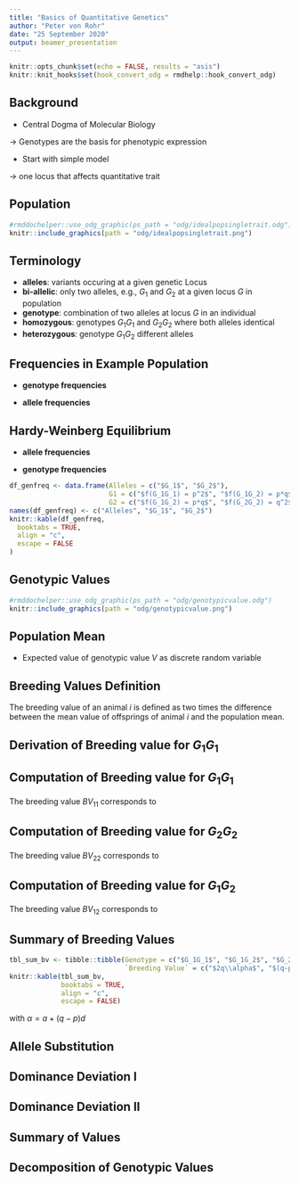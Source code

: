 ```yaml
---
title: "Basics of Quantitative Genetics"
author: "Peter von Rohr"
date: "25 September 2020"
output: beamer_presentation
---
```


```r
knitr::opts_chunk$set(echo = FALSE, results = "asis")
knitr::knit_hooks$set(hook_convert_odg = rmdhelp::hook_convert_odg)
```

## Background

- Central Dogma of Molecular Biology

$\rightarrow$ Genotypes are the basis for phenotypic expression

- Start with simple model

$\rightarrow$ one locus that affects quantitative trait


## Population

```r
#rmddochelper::use_odg_graphic(ps_path = "odg/idealpopsingletrait.odg")
knitr::include_graphics(path = "odg/idealpopsingletrait.png")
```


## Terminology

- __alleles__: variants occuring at a given genetic Locus
- __bi-allelic__: only two alleles, e.g., $G_1$ and $G_2$ at a given locus $G$ in population
- __genotype__: combination of two alleles at locus $G$ in an individual
- __homozygous__: genotypes $G_1G_1$ and $G_2G_2$ where both alleles identical
- __heterozygous__: genotype $G_1G_2$ different alleles 


## Frequencies in Example Population

- __genotype frequencies__
\vspace{-2ex}
\begin{align}
f(G_1G_1) &= \frac{4}{10} = 0.4 \notag \\
f(G_1G_2) &= \frac{3}{10} = 0.3 \notag \\
f(G_2G_2) &= \frac{3}{10} = 0.3 \notag
\end{align}

- __allele frequencies__
\vspace{-2ex}
\begin{align}
f(G_1) &= f(G_1G_1) + {1\over 2}*f(G_1G_2) = 0.55 \notag \\
f(G_2) &= f(G_2G_2) + {1\over 2}*f(G_1G_2) = 0.45 \notag
\end{align}


## Hardy-Weinberg Equilibrium
- __allele frequencies__
\begin{equation}
f(G_1) = p  \text{, } f(G_2) = q = 1-p \notag
\end{equation}

- __genotype frequencies__
```r
df_genfreq <- data.frame(Alleles = c("$G_1$", "$G_2$"),
                         G1 = c("$f(G_1G_1) = p^2$", "$f(G_1G_2) = p*q$"),
                         G2 = c("$f(G_1G_2) = p*q$", "$f(G_2G_2) = q^2$")) 
names(df_genfreq) <- c("Alleles", "$G_1$", "$G_2$")
knitr::kable(df_genfreq,
  booktabs = TRUE,
  align = "c",
  escape = FALSE
)
```

\begin{equation}
f(G_1G_1) = p^2 \text{, } f(G_1G_2) = 2pq  \text{, } f(G_2G_2) = q^2 \notag
\end{equation}


## Genotypic Values

```r
#rmddochelper::use_odg_graphic(ps_path = "odg/genotypicvalue.odg")
knitr::include_graphics(path = "odg/genotypicvalue.png")
```


## Population Mean
- Expected value of genotypic value $V$ as discrete random variable

\begin{align}
\mu &= V_{11} * f(G_1G_1) + V_{12} * f(G_1G_2) + V_{22} * f(G_2G_2) \notag \\
    &= a * p^2 + d *2pq + (-a) * q^2 \notag \\
    &= (p-q)a + 2pqd \notag
\end{align}


## Breeding Values Definition

The breeding value of an animal $i$ is defined as two times the difference between the mean value of offsprings of animal $i$ and the population mean.


## Derivation of Breeding value for $G_1G_1$

\begin{center}
   {\renewcommand{\arraystretch}{1.7}
   \renewcommand{\tabcolsep}{0.2cm}
   \begin{tabular}{|c|c|c|}
\hline
& \multicolumn{2}{|c|}{Mates of $S$} \\
\hline
& $f(G_1) = p$       &  $f(G_2) = q$   \\
\hline
Parent $S$       &                    &                 \\
\hline
$f(G_1) = 1$ &  $f(G_1G_1) = p$   &  $f(G_1G_2) = q$\\
\hline
\end{tabular}}
\end{center}


## Computation of Breeding value for $G_1G_1$
\begin{equation}
\mu_{11} = p*a + q*d \notag
\end{equation}

The breeding value $BV_{11}$ corresponds to

\begin{align}
BV_{11} &=  2*(\mu_{11} - \mu)  \notag \\
        &=  2\left(pa + qd - \left[(p - q)a + 2pqd \right] \right) \notag\\
        &=  2\left(pa + qd - (p - q)a - 2pqd \right) \notag\\
        &=  2\left(qd + qa - 2pqd\right) \notag \\
        &=  2\left(qa + qd(1 - 2p)\right) \notag \\
        &=  2q\left(a + d(1 - 2p)\right) \notag \\
        &=  2q\left(a + (q-p)d\right) \notag
\end{align}

## Computation of Breeding value for $G_2G_2$
\begin{equation}
\mu_{22} = pd - qa \notag
\end{equation}

The breeding value $BV_{22}$ corresponds to

\begin{align}
BV_{22} &=   2*(\mu_{22} - \mu)  \notag \\
        &=   2\left(pd - qa - \left[(p - q)a + 2pqd \right] \right) \notag \\
        &=   2\left(pd - qa - (p - q)a - 2pqd \right) \notag \\
        &=   2\left(pd - pa - 2pqd\right) \notag \\
        &=   2\left(-pa + p(1-2q)d\right) \notag \\
        &=  -2p\left(a + (q - p)d\right) \notag
\end{align}


## Computation of Breeding value for $G_1G_2$
\begin{equation}
\mu_{12} = 0.5pa + 0.5d - 0.5qa = 0.5\left[(p-q)a + d \right] \notag
\end{equation}

The breeding value $BV_{12}$ corresponds to 

\begin{align}
BV_{12} &=   2*(\mu_{12} - \mu) \notag \\
        &=   2\left(0.5(p-q)a + 0.5d - \left[(p - q)a + 2pqd \right] \right) \notag \\
        &=   2\left(0.5pa - 0.5qa + 0.5d - pa + qa - 2pqd \right) \notag \\
        &=   2\left(0.5(q-p)a + (0.5 - 2pq)d \right) \notag \\
        &=   (q-p)a + (1-4pq)d  \notag \\
        &=   (q-p)a + (p^2 + 2pq + q^2 -4pq)d  \notag \\
        &=   (q-p)a + (p^2 - 2pq + q^2)d  \notag \\
        &=   (q-p)a + (q - p)^2d   \notag \\
        &=   (q-p)\left[a + (q-p)d \right] \notag
\end{align}


## Summary of Breeding Values

```r
tbl_sum_bv <- tibble::tibble(Genotype = c("$G_1G_1$", "$G_1G_2$", "$G_2G_2$"),
                             `Breeding Value` = c("$2q\\alpha$", "$(q-p)\\alpha$", "$-2p\\alpha$"))
knitr::kable(tbl_sum_bv,
             booktabs = TRUE,
             align = "c",
             escape = FALSE)
```

with $\alpha = a + (q-p)d$  


## Allele Substitution
\begin{align}
    BV_{12} - BV_{22} &=   (q-p)\alpha - \left( -2p\alpha \right)  \notag \\
                      &=   (q-p)\alpha + 2p\alpha \notag \\
                      &=   (q-p+2p)\alpha \notag \\
                      &=   (q+p)\alpha \notag \\
                      &=   \alpha \notag
\end{align}

\begin{align}
    BV_{11} - BV_{12} &=   2q\alpha - (q-p)\alpha \nonumber \\
                      &=   \left(2q - (q-p)\right)\alpha \nonumber\\
                      &=   \alpha \notag
\end{align}


## Dominance Deviation I
  \begin{align}
  V_{11} - BV_{11} &=   a - 2q \alpha \notag \\
                   &=   a - 2q \left[ a + (q-p)d \right] \notag \\
                   &=   a - 2qa -2q(q-p)d \notag \\
                   &=   a(1-2q) - 2q^2d + 2pqd \notag \\
                   &=   \left[(p - q)a + 2pqd\right] - 2q^2d \notag \\
                   &=   \mu + D_{11} \notag
  \end{align}

## Dominance Deviation II
  \begin{align}
  V_{12} - BV_{12} &=   d - (q-p)\alpha \notag \\
                   &=   d - (q-p)\left[ a + (q-p)d \right] \notag \\
                   &=   \left[(p-q)a + 2pqd\right] + 2pqd \notag \\
                   &=   \mu + D_{12} \notag
  \end{align}

  \begin{align}
  V_{22} - BV_{22} &=   -a - (-2p\alpha) \notag \\
                   &=   -a + 2p\left[ a + (q-p)d \right] \notag \\
                   &=   \left[(p-q)a + 2pqd\right] - 2p^2d \notag \\
                   &=   \mu + D_{22} \notag
  \end{align}


## Summary of Values

\begin{tabular}{|c|c|c|c|}
\hline
Genotyp  &  genotypic value     &  Breeding Value    &  Dominance Deviation \\
$G_iG_j$ &  $V_{ij}$            &  $BV_{ij}$         &  $D_{ij}$           \\
\hline
$G_1G_1$ &  $a$                 &  $2q\alpha$        &  $-2q^2d$          \\
\hline
$G_1G_2$ &  $d$                 &  $(q-p)\alpha$     & $2pqd$             \\
\hline
$G_2G_2$ &  $-a$                &  $-2p\alpha$       & $-2p^2d$           \\
\hline
\end{tabular}


## Decomposition of Genotypic Values

\begin{align}
V_{ij} &=   \mu + BV_{ij} + D_{ij} \notag
\end{align}
